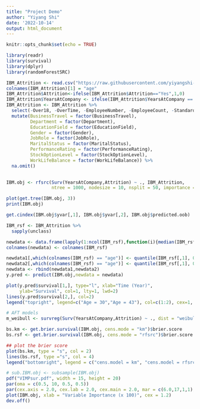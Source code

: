 ```yaml
---
title: "Project Demo"
author: "Yiyang Shi"
date: '2022-10-14'
output: html_document
---
```


```r
knitr::opts_chunk$set(echo = TRUE)
```

```r
library(readr)
library(survival)
library(dplyr)
library(randomForestSRC)

IBM_Attrition <- read.csv("https://raw.githubusercontent.com/yiyangshi-hub/STAT-453-Project/main/IBM_Attrition.csv")
colnames(IBM_Attrition)[1] = "age"
IBM_Attrition$Attrition<-ifelse(IBM_Attrition$Attrition=="Yes",1,0)
IBM_Attrition$YearsAtCompany <- ifelse(IBM_Attrition$YearsAtCompany == 0, 0.5, IBM_Attrition$YearsAtCompany)
IBM_Attrition <- IBM_Attrition %>% 
  select(-Over18, -OverTime, -EmployeeNumber, -EmployeeCount, -StandardHours) %>% 
  mutate(BusinessTravel = factor(BusinessTravel),
         Department = factor(Department),
         EducationField = factor(EducationField),
         Gender = factor(Gender),
         JobRole = factor(JobRole),
         MaritalStatus = factor(MaritalStatus),
         PerformanceRating = factor(PerformanceRating),
         StockOptionLevel = factor(StockOptionLevel),
         WorkLifeBalance = factor(WorkLifeBalance)) %>% 
  na.omit()
  
```

```r
IBM.obj <- rfsrc(Surv(YearsAtCompany,Attrition) ~ ., IBM_Attrition, 
                 ntree = 1000, nodesize = 10, nsplit = 50, importance = TRUE)

plot(get.tree(IBM.obj, 3))
print(IBM.obj)
```

```r
get.cindex(IBM.obj$yvar[,1], IBM.obj$yvar[,2], IBM.obj$predicted.oob)
```

```r
IBM_rsf <- IBM_Attrition %>% 
  sapply(unclass)

newdata <- data.frame(lapply(1:ncol(IBM_rsf),function(i){median(IBM_rsf[,i])}))
colnames(newdata) <- colnames(IBM_rsf)

newdata1[,which(colnames(IBM_rsf) == "age")] <- quantile(IBM_rsf[,1], 0.25)
newdata2[,which(colnames(IBM_rsf) == "age")] <- quantile(IBM_rsf[,1], 0.75)
newdata <- rbind(newdata1,newdata2)
y.pred <- predict(IBM.obj,newdata = newdata)

plot(y.pred$survival[1,], type="l", xlab="Time (Year)",   
     ylab="Survival", col=1, lty=1, lwd=2)
lines(y.pred$survival[2,], col=2)
legend("topright", legend=c("Age = 30","Age = 43"), col=c(1:2), cex=1, lwd=1)
```
```r
# AFT models
m_weibull <- survreg(Surv(YearsAtCompany,Attrition) ~ ., dist = "weibull", data = IBM_Attrition)


```


```r
bs.km <- get.brier.survival(IBM.obj, cens.mode = "km")$brier.score
bs.rsf <- get.brier.survival(IBM.obj, cens.mode = "rfsrc")$brier.score

## plot the brier score
plot(bs.km, type = "s", col = 2)
lines(bs.rsf, type ="s", col = 4)
legend("bottomright", legend = c("cens.model = km", "cens.model = rfsrc"), fill = c(2,4))
```

```r
# sub.IBM.obj <- subsample(IBM.obj)
pdf("VIMPsur.pdf", width = 15, height = 20)
par(oma = c(0.5, 10, 0.5, 0.5))
par(cex.axis = 2.0, cex.lab = 2.0, cex.main = 2.0, mar = c(6.0,17,1,1), mgp = c(4, 1, 0))
plot(IBM.obj, xlab = "Variable Importance (x 100)", cex = 1.2)
dev.off()
```


